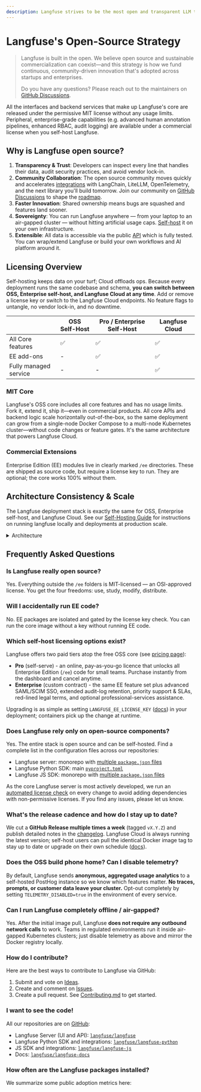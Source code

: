 ```yaml
---
description: Langfuse strives to be the most open and transparent LLM toolkit. Learn more about why open source is important to us.
---
```


# Langfuse's Open-Source Strategy

> Langfuse is built in the open. We believe open source and sustainable commercialization can coexist—and this strategy is how we fund continuous, community-driven innovation that's adopted across startups and enterprises.
>
> Do you have any questions? Please reach out to the maintainers on [GitHub Discussions](/gh-support).

<Callout type="info">

All the interfaces and backend services that make up Langfuse's core are released under the permissive MIT license without any usage limits. Peripheral, enterprise-grade capabilities (e.g. advanced human annotation pipelines, enhanced RBAC, audit logging) are available under a commercial license when you self-host Langfuse.

</Callout>

## Why is Langfuse open source?

1. **Transparency & Trust**: Developers can inspect every line that handles their data, audit security practices, and avoid vendor lock-in.
2. **Community Collaboration**: The open source community moves quickly and accelerates [integrations](/docs/integrations/overview) with LangChain, LiteLLM, OpenTelemetry, and the next library you'll build tomorrow. Join our community on [GitHub Discussions](/ideas) to shape the [roadmap](/docs/roadmap).
3. **Faster Innovation**: Shared ownership means bugs are squashed and features land sooner.
4. **Sovereignty**: You can run Langfuse anywhere — from your laptop to an air-gapped cluster — without hitting artificial usage caps. [Self-host](/self-hosting) it on your own infrastructure.
5. **Extensible**: All data is accessible via the public [API](/docs/api) which is fully tested. You can wrap/extend Langfuse or build your own workflows and AI platform around it.

## Licensing Overview

Self-hosting keeps data on your turf; Cloud offloads ops. Because every deployment runs the same codebase and schema, **you can switch between OSS, Enterprise self-host, and Langfuse Cloud at any time**. Add or remove a license key or switch to the Langfuse Cloud endpoints. No feature flags to untangle, no vendor lock-in, and no downtime.

|                       | OSS Self-Host | Pro / Enterprise Self-Host | Langfuse Cloud |
| --------------------- | ------------- | -------------------------- | -------------- |
| All Core features     | ✅            | ✅                         | ✅             |
| EE add-ons            | -             | ✅                         | ✅             |
| Fully managed service | -             | -                          | ✅             |

### MIT Core

Langfuse's OSS core includes all core features and has no usage limits. Fork it, extend it, ship it—even in commercial products. All core APIs and backend logic scale horizontally out-of-the-box, so the same deployment can grow from a single-node Docker Compose to a multi-node Kubernetes cluster—without code changes or feature gates. It's the same architecture that powers Langfuse Cloud.

### Commercial Extensions

Enterprise Edition (EE) modules live in clearly marked `/ee` directories. These are shipped as source code, but require a license key to run. They are optional; the core works 100% without them.

## Architecture Consistency & Scale

The Langfuse deployment stack is exactly the same for OSS, Enterprise self-host, and Langfuse Cloud. See our [Self-Hosting Guide](/self-hosting) for instructions on running langfuse locally and deployments at production scale.

<details>
<summary>Architecture</summary>


<ArchitectureDiagram />


<ArchitectureDescription />

</details>

## Frequently Asked Questions

### Is Langfuse really open source?

Yes. Everything outside the `/ee` folders is MIT-licensed — an OSI-approved license. You get the four freedoms: use, study, modify, distribute.

### Will I accidentally run EE code?

No. EE packages are isolated and gated by the license key check. You can run the core image without a key without running EE code.

### Which self-host licensing options exist?

Langfuse offers two paid tiers atop the free OSS core (see [pricing page](/pricing)):

- **Pro** (self-serve) - an online, pay-as-you-go licence that unlocks all Enterprise Edition (`/ee`) code for small teams. Purchase instantly from the dashboard and cancel anytime.
- **Enterprise** (custom contract) - the same EE feature set plus advanced SAML/SCIM SSO, extended audit-log retention, priority support & SLAs, red-lined legal terms, and optional professional-services assistance.

Upgrading is as simple as setting `LANGFUSE_EE_LICENSE_KEY` ([docs](/self-hosting/license-key)) in your deployment; containers pick up the change at runtime.

### Does Langfuse rely only on open-source components?

Yes. The entire stack is open source and can be self-hosted. Find a complete list in the configuration files across our repositories:

- Langfuse server: monorepo with [multiple `package.json` files](https://github.com/search?q=repo%3Alangfuse%2Flangfuse%20package.json&type=code)
- Langfuse Python SDK: main [`pyproject.toml`](https://github.com/langfuse/langfuse-python/blob/main/pyproject.toml)
- Langfuse JS SDK: monorepo with [multiple `package.json` files](https://github.com/search?q=repo%3Alangfuse%2Flangfuse-js%20package.json&type=code)

As the core Langfuse server is most actively developed, we run an [automated license check](https://github.com/langfuse/langfuse/actions/workflows/licencecheck.yml) on every change to avoid adding dependencies with non-permissive licenses. If you find any issues, please let us know.

### What's the release cadence and how do I stay up to date?

We cut a **GitHub Release multiple times a week** (tagged `vX.Y.Z`) and publish detailed notes in the [changelog](https://github.com/langfuse/langfuse/releases). Langfuse Cloud is always running the latest version; self-host users can pull the identical Docker image tag to stay up to date or upgrade on their own schedule ([docs](/self-hosting/upgrade)).

### Does the OSS build phone home? Can I disable telemetry?

By default, Langfuse sends **anonymous, aggregated usage analytics** to a self-hosted PostHog instance so we know which features matter. **No traces, prompts, or customer data leave your cluster.** Opt-out completely by setting `TELEMETRY_DISABLED=true` in the environment of every service.

### Can I run Langfuse completely offline / air-gapped?

Yes. After the initial image pull, Langfuse **does not require any outbound network calls** to work. Teams in regulated environments run it inside air-gapped Kubernetes clusters; just disable telemetry as above and mirror the Docker registry locally.

### How do I contribute?

Here are the best ways to contribute to Langfuse via GitHub:

1. Submit and vote on [Ideas](/ideas).
2. Create and comment on [Issues](/issues).
3. Create a pull request. See [Contributing.md](https://github.com/langfuse/langfuse/blob/main/CONTRIBUTING.md) to get started.

### I want to see the code!

All our repositories are on [GitHub](https://github.com/langfuse):

- Langfuse Server (UI and API): [`langfuse/langfuse`](https://github.com/langfuse/langfuse)
- Langfuse Python SDK and integrations: [`langfuse/langfuse-python`](https://github.com/langfuse/langfuse-python)
- JS SDK and integrations: [`langfuse/langfuse-js`](https://github.com/langfuse/langfuse-js)
- Docs: [`langfuse/langfuse-docs`](https://github.com/langfuse/langfuse-docs)

### How often are the Langfuse packages installed?

We summarize some public adoption metrics here:


<PublicMetrics />
